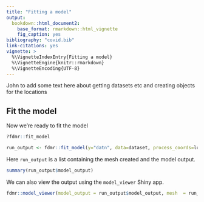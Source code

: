 ```yaml
---
title: "Fitting a model"
output: 
  bookdown::html_document2:
    base_format: rmarkdown::html_vignette
    fig_caption: yes
bibliography: "covid.bib"
link-citations: yes
vignette: >
  %\VignetteIndexEntry{Fitting a model}
  %\VignetteEngine{knitr::rmarkdown}
  %\VignetteEncoding{UTF-8}
---
```


John to add some text here about getting datasets etc and creating objects for the locations


## Fit the model

Now we're ready to fit the model


```r
?fdmr::fit_model
```

```r
run_output <- fdmr::fit_model(y="datn", data=dataset, process_coords=locations, time_variable="time")
```

Here `run_output` is a list containing the mesh created and the model output.

```r
summary(run_output$model_output)
```

We can also view the output using the `model_viewer` Shiny app.

```r
fdmr::model_viewer(model_output = run_output$model_output, mesh  = run_output$mesh, measurement_data = data, data_distribution = "Gaussian")
```